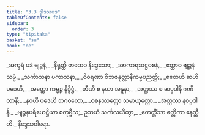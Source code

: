```yaml
---
title: "3.3 ဒွါဒသပဒ"
tableOfContents: false
sidebar:
  order: 3
type: "tipitaka"
basket: "su"
book: "ne"
---
```



<DynamicBreadcrumb />

<Paragraph number="47" type="verses" book="ne">
_အက္ခရံ ပဒံ ဗျဉ္ဇနံ,_  
_နိရုတ္တိ တထေဝ နိဒ္ဒေသော;_  
_အာကာရဆဋ္ဌဝစနံ,_  
_ဧတ္တာဝ ဗျဉ္ဇနံ သဗ္ဗံ._  

</Paragraph>

<Paragraph number="48" type="verses" book="ne">
_သင်္ကာသနာ ပကာသနာ,_  
_ဝိဝရဏာ ဝိဘဇနုတ္တာနီကမ္မပညတ္တိ;_  
_ဧတေဟိ ဆဟိ ပဒေဟိ,_  
_အတ္ထော ကမ္မဉ္စ နိဒ္ဒိဋ္ဌံ._  

</Paragraph>

<Paragraph number="49" type="verses" book="ne">
_တီဏိ စ နယာ အနူနာ,_  
_အတ္ထဿ စ ဆပ္ပဒါနိ ဂဏိတာနိ;_  
_နဝဟိ ပဒေဟိ ဘဂဝတော,_  
_ဝစနဿတ္ထော သမာယုတ္တော._  

</Paragraph>

<Paragraph number="50" type="verses" book="ne">
_အတ္ထဿ နဝပ္ပဒါနိ,_  
_ဗျဉ္ဇနပရိယေဋ္ဌိယာ စတုဗ္ဗီသ;_  
ဥဘယံ သင်္ကလယိတွာ,_  
_တေတ္တိံသာ ဧတ္တိကာ နေတ္တီတိ._  


</Paragraph>

<Paragraph number="51" type="center" book="ne">
နိဒ္ဒေသဝါရော.
</Paragraph>